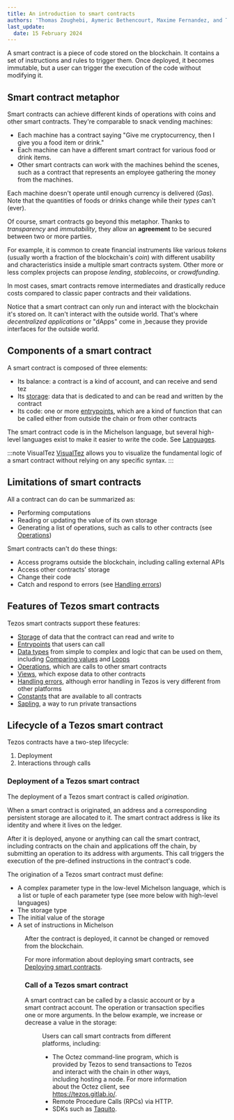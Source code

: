 ```yaml
---
title: An introduction to smart contracts
authors: 'Thomas Zoughebi, Aymeric Bethencourt, Maxime Fernandez, and Tim McMackin'
last_update:
  date: 15 February 2024
---
```



A smart contract is a piece of code stored on the blockchain. It contains a set of instructions and rules to trigger them. Once deployed, it becomes immutable, but a user can trigger the execution of the code without modifying it.

## Smart contract metaphor

Smart contracts can achieve different kinds of operations with coins and other smart contracts. They're comparable to snack vending machines:
- Each machine has a contract saying "Give me cryptocurrency, then I give you a food item or drink."
- Each machine can have a different smart contract for various food or drink items.
- Other smart contracts can work with the machines behind the scenes, such as a contract that represents an employee gathering the money from the machines.

Each machine doesn't operate until enough currency is delivered (*Gas*). Note that the quantities of foods or drinks change while their *types* can't (ever).

Of course, smart contracts go beyond this metaphor. Thanks to *transparency* and *immutability*, they allow an **agreement** to be secured between two or more parties.

For example, it is common to create financial instruments like various *tokens* (usually worth a fraction of the blockchain's *coin*) with different usability and characteristics inside a multiple smart contracts system. Other more or less complex projects can propose *lending*, *stablecoins*, or *crowdfunding*.

In most cases, smart contracts remove intermediates and drastically reduce costs compared to classic paper contracts and their validations.

Notice that a smart contract can only run and interact with the blockchain it's stored on. It can't interact with the outside world. That's where *decentralized applications* or "dApps" come in ,because they provide interfaces for the outside world.

## Components of a smart contract

A smart contract is composed of three elements:

- Its balance: a contract is a kind of account, and can receive and send tez
- Its [storage](./smart-contracts/storage): data that is dedicated to and can be read and written by the contract
- Its code: one or more [entrypoints](./smart-contracts/entrypoints), which are a kind of function that can be called either from outside the chain or from other contracts

The smart contract code is in the Michelson language, but several high-level languages exist to make it easier to write the code.
See [Languages](./smart-contracts/languages).

:::note VisualTez
[VisualTez](https://visualtez.com/editor) allows you to visualize the fundamental logic of a smart contract without relying on any specific syntax.
:::

## Limitations of smart contracts

All a contract can do can be summarized as:

- Performing computations
- Reading or updating the value of its own storage
- Generating a list of operations, such as calls to other contracts (see [Operations](./smart-contracts/logic/operations))

Smart contracts can't do these things:

- Access programs outside the blockchain, including calling external APIs
- Access other contracts' storage
- Change their code
- Catch and respond to errors (see [Handling errors](./smart-contracts/logic/errors))

## Features of Tezos smart contracts

Tezos smart contracts support these features:

- [Storage](./smart-contracts/storage) of data that the contract can read and write to
- [Entrypoints](./smart-contracts/entrypoints) that users can call
- [Data types](./smart-contracts/data-types) from simple to complex and logic that can be used on them, including [Comparing values](./smart-contracts/logic/comparing) and [Loops](./smart-contracts/logic/loops)
- [Operations](./smart-contracts/logic/operations), which are calls to other smart contracts
- [Views](./smart-contracts/views), which expose data to other contracts
- [Handling errors](./smart-contracts/logic/errors), although error handling in Tezos is very different from other platforms
- [Constants](./smart-contracts/constants) that are available to all contracts
- [Sapling](./smart-contracts/sapling), a way to run private transactions

## Lifecycle of a Tezos smart contract

Tezos contracts have a two-step lifecycle:

1. Deployment
2. Interactions through calls

### Deployment of a Tezos smart contract

The deployment of a Tezos smart contract is called _origination_.

When a smart contract is originated, an address and a corresponding persistent storage are allocated to it. The smart contract address is like its identity and where it lives on the ledger.

After it is deployed, anyone or anything can call the smart contract, including contracts on the chain and applications off the chain, by submitting an operation to its address with arguments. This call triggers the execution of the pre-defined instructions in the contract's code.

The origination of a Tezos smart contract must define:
* A complex parameter type in the low-level Michelson language, which is a list or tuple of each parameter type (see more below with high-level languages)
* The storage type
* The initial value of the storage
* A set of instructions in Michelson

<Figure src="/img/tezos_smart_contract_content.svg" caption="Figure 1: The contents of a Tezos smart contract" />

After the contract is deployed, it cannot be changed or removed from the blockchain.

For more information about deploying smart contracts, see [Deploying smart contracts](/smart-contracts/deploying).

### Call of a Tezos smart contract

A smart contract can be called by a classic account or by a smart contract account. The operation or transaction specifies one or more arguments. In the below example, we increase or decrease a value in the storage:

<Figure src="/img/invoke_smart_contract_wo_entrypoint.svg" caption="Figure 2: Call of a smart contract triggering its code and modifying its storage's state" />

Users can call smart contracts from different platforms, including:

- The Octez command-line program, which is provided by Tezos to send transactions to Tezos and interact with the chain in other ways, including hosting a node. For more information about the Octez client, see https://tezos.gitlab.io/.
- Remote Procedure Calls (RPCs) via HTTP.
- SDKs such as [Taquito](https://tezostaquito.io/).
